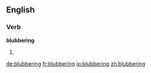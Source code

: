 ==English==

===Verb===
'''blubbering'''

# {{present participle of|blubber}}

[[de:blubbering]]
[[fr:blubbering]]
[[io:blubbering]]
[[zh:blubbering]]